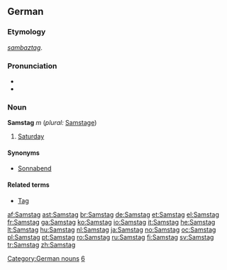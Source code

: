 ==German==

===Etymology===
{{etyl|goh|de}} ''[[sambaztag]]''.

===Pronunciation===
*{{IPA|/ˈzamstaːk/}}
* {{audio|Samstag.ogg|Samstag}}

===Noun===
'''Samstag''' ''m'' (''plural:'' [[Samstage]])

# [[Saturday]]

====Synonyms====
*[[Sonnabend]]

====Related terms====
*[[Tag]]

[[Category:German nouns]]
[[Category:de:Days of the week| 6]]

[[af:Samstag]]
[[ast:Samstag]]
[[br:Samstag]]
[[de:Samstag]]
[[et:Samstag]]
[[el:Samstag]]
[[fr:Samstag]]
[[ga:Samstag]]
[[ko:Samstag]]
[[io:Samstag]]
[[it:Samstag]]
[[he:Samstag]]
[[lt:Samstag]]
[[hu:Samstag]]
[[nl:Samstag]]
[[ja:Samstag]]
[[no:Samstag]]
[[oc:Samstag]]
[[pl:Samstag]]
[[pt:Samstag]]
[[ro:Samstag]]
[[ru:Samstag]]
[[fi:Samstag]]
[[sv:Samstag]]
[[tr:Samstag]]
[[zh:Samstag]]